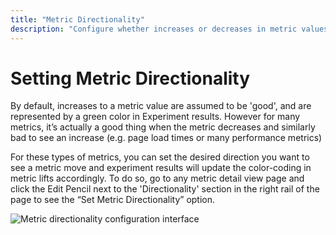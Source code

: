 ```yaml
---
title: "Metric Directionality"
description: "Configure whether increases or decreases in metric values should be considered positive or negative in experiments."
---
```


# Setting Metric Directionality

By default, increases to a metric value are assumed to be 'good', and are represented by a green color in Experiment results. However for many metrics, it’s actually a good thing when the metric decreases and similarly bad to see an increase (e.g. page load times or many performance metrics)

For these types of metrics, you can set the desired direction you want to see a metric move and experiment results will update the color-coding in metric lifts accordingly. To do so, go to any metric detail view page and click the Edit Pencil next to the 'Directionality' section in the right rail of the page to see the “Set Metric Directionality” option.

![Metric directionality configuration interface](https://github.com/user-attachments/assets/fa0cbf9f-c84f-4db6-b9fa-84d672358a72)

